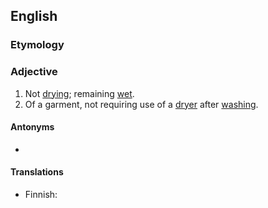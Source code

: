 ==English==

===Etymology===
{{prefix|non|drying|lang=en}}

===Adjective===
{{en-adj|-}}

# Not [[drying]]; remaining [[wet]].
# Of a garment, not requiring use of a [[dryer]] after [[wash]]ing.

====Antonyms====
* {{sense|not drying}} {{l|en|drying}}

====Translations====
{{trans-top|not drying}}
* Finnish: {{t+|fi|kuivumaton}}
{{trans-mid}}
{{trans-bottom}}

{{trans-top|not requiring use of a dryer}}
{{trans-mid}}
{{trans-bottom}}